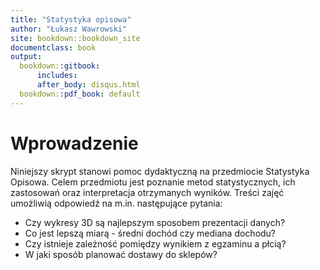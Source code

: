 ```yaml
---
title: "Statystyka opisowa"
author: "Łukasz Wawrowski"
site: bookdown::bookdown_site
documentclass: book
output:
  bookdown::gitbook: 
      includes:
      after_body: disqus.html
  bookdown::pdf_book: default
---
```


# Wprowadzenie {-}

Niniejszy skrypt stanowi pomoc dydaktyczną na przedmiocie Statystyka Opisowa. Celem przedmiotu jest poznanie metod statystycznych, ich zastosowań oraz interpretacja otrzymanych wyników. Treści zajęć umożliwią odpowiedź na m.in. następujące pytania:

- Czy wykresy 3D są najlepszym sposobem prezentacji danych?
- Co jest lepszą miarą - średni dochód czy mediana dochodu?
- Czy istnieje zależność pomiędzy wynikiem z egzaminu a płcią?
- W jaki sposób planować dostawy do sklepów?
